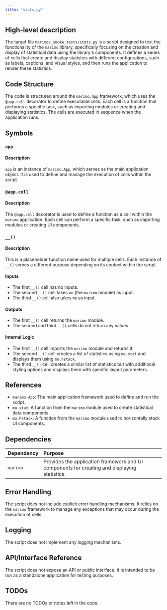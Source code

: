 ```yaml
---
title: "stats.py"
---
```


## High-level description

The target file `marimo/_smoke_tests/stats.py` is a script designed to test the functionality of the `marimo` library, specifically focusing on the creation and display of statistical data using the library's components. It defines a series of cells that create and display statistics with different configurations, such as labels, captions, and visual styles, and then runs the application to render these statistics.

## Code Structure

The code is structured around the `marimo.App` framework, which uses the `@app.cell` decorator to define executable cells. Each cell is a function that performs a specific task, such as importing modules or creating and displaying statistics. The cells are executed in sequence when the application runs.

## Symbols

### `app`
#### Description
`app` is an instance of `marimo.App`, which serves as the main application object. It is used to define and manage the execution of cells within the script.

### `@app.cell`
#### Description
The `@app.cell` decorator is used to define a function as a cell within the `marimo` application. Each cell can perform a specific task, such as importing modules or creating UI components.

### `__()`
#### Description
This is a placeholder function name used for multiple cells. Each instance of `__()` serves a different purpose depending on its context within the script.

#### Inputs
- The first `__()` cell has no inputs.
- The second `__()` cell takes `mo` (the `marimo` module) as input.
- The third `__()` cell also takes `mo` as input.

#### Outputs
- The first `__()` cell returns the `marimo` module.
- The second and third `__()` cells do not return any values.

#### Internal Logic
- The first `__()` cell imports the `marimo` module and returns it.
- The second `__()` cell creates a list of statistics using `mo.stat` and displays them using `mo.hstack`.
- The third `__()` cell creates a similar list of statistics but with additional styling options and displays them with specific layout parameters.

## References

- `marimo.App`: The main application framework used to define and run the script.
- `mo.stat`: A function from the `marimo` module used to create statistical data components.
- `mo.hstack`: A function from the `marimo` module used to horizontally stack UI components.

## Dependencies

| Dependency | Purpose |
|:-----------|:--------|
| `marimo`   | Provides the application framework and UI components for creating and displaying statistics. |

## Error Handling

The script does not include explicit error handling mechanisms. It relies on the `marimo` framework to manage any exceptions that may occur during the execution of cells.

## Logging

The script does not implement any logging mechanisms.

## API/Interface Reference

The script does not expose an API or public interface. It is intended to be run as a standalone application for testing purposes.

## TODOs

There are no TODOs or notes left in the code.
